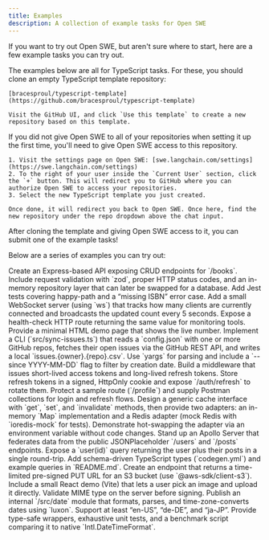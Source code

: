 ```yaml
---
title: Examples
description: A collection of example tasks for Open SWE
---
```


If you want to try out Open SWE, but aren't sure where to start, here are a few example tasks you can try out.

<Steps>
  <Step title="Clone the TypeScript template">
    The examples below are all for TypeScript tasks. For these, you should clone an empty TypeScript template repository:

    [bracesproul/typescript-template](https://github.com/bracesproul/typescript-template)

    Visit the GitHub UI, and click `Use this template` to create a new repository based on this template.

  </Step>

  <Step title="Give Open SWE access to your repository">
    If you did not give Open SWE to all of your repositories when setting it up the first time, you'll need to give Open SWE access to this repository.

    1. Visit the settings page on Open SWE: [swe.langchain.com/settings](https://swe.langchain.com/settings)
    2. To the right of your user inside the `Current User` section, click the `+` button. This will redirect you to GitHub where you can authorize Open SWE to access your repositories.
    3. Select the new TypeScript template you just created.

    Once done, it will redirect you back to Open SWE. Once here, find the new repository under the repo dropdown above the chat input.

  </Step>

  <Step title="Submit one of the example tasks">
    After cloning the template and giving Open SWE access to it, you can submit one of the example tasks!
  </Step>
</Steps>

Below are a series of examples you can try out:

<Accordion title="RESTful “Books” micro-service">
  Create an Express-based API exposing CRUD endpoints for `/books`. Include
  request validation with `zod`, proper HTTP status codes, and an in-memory
  repository layer that can later be swapped for a database. Add Jest tests
  covering happy-path and a “missing ISBN” error case.
</Accordion>

<Accordion title="WebSocket live counter">
  Add a small WebSocket server (using `ws`) that tracks how many clients are
  currently connected and broadcasts the updated count every 5 seconds. Expose a
  health-check HTTP route returning the same value for monitoring tools. Provide
  a minimal HTML demo page that shows the live number.
</Accordion>

<Accordion title="GitHub issue sync CLI">
  Implement a CLI (`src/sync-issues.ts`) that reads a `config.json` with one or
  more GitHub repos, fetches their open issues via the GitHub REST API, and
  writes a local `issues.{owner}.{repo}.csv`. Use `yargs` for parsing and
  include a `--since YYYY-MM-DD` flag to filter by creation date.
</Accordion>

<Accordion title="JWT + refresh-token auth layer">
  Build a middleware that issues short-lived access tokens and long-lived
  refresh tokens. Store refresh tokens in a signed, HttpOnly cookie and expose
  `/auth/refresh` to rotate them. Protect a sample route (`/profile`) and supply
  Postman collections for login and refresh flows.
</Accordion>

<Accordion title="Pluggable caching service">
  Design a generic cache interface with `get`, `set`, and `invalidate` methods,
  then provide two adapters: an in-memory `Map` implementation and a Redis
  adapter (mock Redis with `ioredis-mock` for tests). Demonstrate hot-swapping
  the adapter via an environment variable without code changes.
</Accordion>

<Accordion title="GraphQL wrapper over REST API">
  Stand up an Apollo Server that federates data from the public JSONPlaceholder
  `/users` and `/posts` endpoints. Expose a `user(id)` query returning the user
  plus their posts in a single round-trip. Add schema-driven TypeScript types
  (`codegen.yml`) and example queries in `README.md`.
</Accordion>

<Accordion title="Image upload to S3 with signed URLs">
  Create an endpoint that returns a time-limited pre-signed PUT URL for an S3
  bucket (use `@aws-sdk/client-s3`). Include a small React demo (Vite) that lets
  a user pick an image and upload it directly. Validate MIME type on the server
  before signing.
</Accordion>

<Accordion title="Locale-aware date utility library">
  Publish an internal `/src/date` module that formats, parses, and
  time-zone-converts dates using `luxon`. Support at least “en-US”, “de-DE”, and
  “ja-JP”. Provide type-safe wrappers, exhaustive unit tests, and a benchmark
  script comparing it to native `Intl.DateTimeFormat`.
</Accordion>

